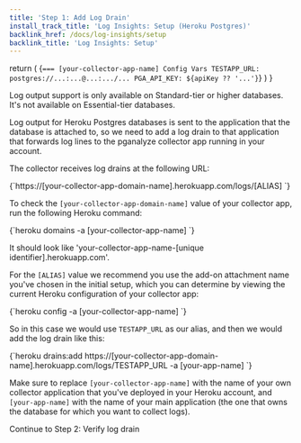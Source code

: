 ```yaml
---
title: 'Step 1: Add Log Drain'
install_track_title: 'Log Insights: Setup (Heroku Postgres)'
backlink_href: /docs/log-insights/setup
backlink_title: 'Log Insights: Setup'
---
```


  return (
    <CodeBlock>
      {`=== [your-collector-app-name] Config Vars
TESTAPP_URL: postgres://...:...@...:.../...
PGA_API_KEY: ${apiKey ?? '...'}`}
    </CodeBlock>
  )
}

Log output support is only available on Standard-tier or higher databases. It's not available on Essential-tier databases.

Log output for Heroku Postgres databases is sent to the application that the
database is attached to, so we need to add a log drain to that application that
forwards log lines to the pganalyze collector app running in your account.

The collector receives log drains at the following URL:

<CodeBlock language="bash">
{`https://[your-collector-app-domain-name].herokuapp.com/logs/[ALIAS]
`}
</CodeBlock>

To check the `[your-collector-app-domain-name]` value of your collector app, run
the following Heroku command:

<CodeBlock language="bash">
{`heroku domains -a [your-collector-app-name]
`}
</CodeBlock>

It should look like 'your-collector-app-name-[unique identifier].herokuapp.com'.

For the `[ALIAS]` value we recommend you use the add-on attachment name you've chosen
in the initial setup, which you can determine by viewing the current Heroku
configuration of your collector app:

<CodeBlock language="bash">
{`heroku config -a [your-collector-app-name]
`}
</CodeBlock>
<TestAppConfigVars apiKey={props.apiKey} />

So in this case we would use `TESTAPP_URL` as our alias, and then we would add the log drain
like this:

<CodeBlock language="bash">
{`heroku drains:add https://[your-collector-app-domain-name].herokuapp.com/logs/TESTAPP_URL -a [your-app-name]
`}
</CodeBlock>

Make sure to replace `[your-collector-app-name]` with the name of your own collector application
that you've deployed in your Heroku account, and `[your-app-name]` with the name of your main
application (the one that owns the database for which you want to collect logs).


<Link className="btn btn-success" to="02_verify_log_drain">
  Continue to Step 2: Verify log drain
</Link>
